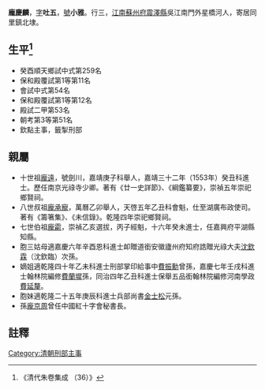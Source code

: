 {{明清人物信息框
| 姓名 = 龐慶麟
| 原名 =
| 圖片名稱=  
| 圖片大小 = 220px
| 圖片說明 =  
| 最高職務 = 刑部主事
| 國家 =  大清
| 爵位 =
| 籍貫 = [[江南省|江南省]][[震澤縣|震澤縣]]
| 族裔 =  
| 旗籍 =  
| 字號 = 字吐五
| 諡號 = 
| 出生日期 = 
| 出生地點 =
| 逝世日期 =  
| 逝世地點 = 
| 墓葬 = 
| 配偶 =  
| 親屬 =   
| 出身 = 
* 同治十三年進士出身
| 經歷 = 
| 著作 =  
}}
'''龐慶麟'''{{BD|1842年|12月17日||？||catIdx=P}}，[[表字|字]]'''吐五'''，[[號|號]]'''小雅'''。行三，[[江南|江南]][[蘇州府|蘇州府]][[震澤縣|震澤縣]]吳江南門外星橋河人，寄居同里鎮北埭。

== 生平<ref>《清代朱卷集成 （36）》</ref> ==
* 癸酉順天鄉試中式第259名
* 保和殿覆試第1等第11名
* 會試中式第54名
* 保和殿覆試第1等第12名
* 殿試二甲第53名
* 朝考第3等第51名
* 欽點主事，籤掣刑部

== 親屬 ==
* 十世祖[[龐遠|龐遠]]，號劍川，嘉靖庚子科舉人，嘉靖三十二年（1553年）癸丑科進士。歷任南京光祿寺少卿。著有《廿一史詳節》、《綱鑑纂要》，崇禎五年崇祀鄉賢祠。
* 八世叔祖[[龐承寵|龐承寵]]，萬曆乙卯舉人，天啓五年乙丑科會魁，仕至湖廣布政使司。著有《籌箸集》、《未信錄》。乾隆四年崇祀鄉賢祠。
* 七世伯祖[[龐霦|龐霦]]，崇禎乙亥選拔，丙子經魁，十六年癸未進士，任嘉興府平湖縣知縣。
* 胞三姑母適嘉慶六年辛酉恩科進士卹贈道銜安徽廬州府知府誥贈光祿大夫[[沈欽霖|沈欽霖]]（沈欽臨）次孫。
* 嫡姐適乾隆四十年乙未科進士刑部掌印給事中[[費振勳|費振勳]]曾孫，嘉慶七年壬戌科進士翰林院編修[[費蘭墀|費蘭墀]]孫，同治四年乙丑科進士保舉五品銜翰林院編修河南學政[[費延釐|費延釐]]。
* 胞妹適乾隆二十五年庚辰科進士兵部尚書[[金士松|金士松]]元孫。
* 孫[[龐京周|龐京周]]曾任中國紅十字會秘書長。

== 註釋 ==
{{reflist}}
{{同治十三年甲戌科殿試金榜}}
{{DEFAULTSORT:Pang龐}}
[[Category:清朝刑部主事|Category:清朝刑部主事]]
